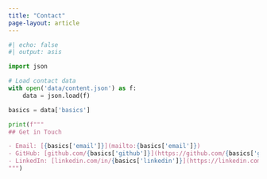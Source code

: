 ```yaml
---
title: "Contact"
page-layout: article
---
```


```python
#| echo: false
#| output: asis

import json

# Load contact data
with open('data/content.json') as f:
    data = json.load(f)

basics = data['basics']

print(f"""
## Get in Touch

- Email: [{basics['email']}](mailto:{basics['email']})
- GitHub: [github.com/{basics['github']}](https://github.com/{basics['github']})
- LinkedIn: [linkedin.com/in/{basics['linkedin']}](https://linkedin.com/in/{basics['linkedin']})
""")
```
